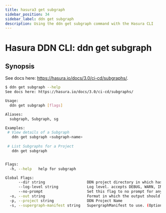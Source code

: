 ```yaml
---
title: hasura3 get subgraph
sidebar_position: 34
sidebar_label: ddn get subgraph
description: Using the ddn get subgraph command with the Hasura CLI
---
```


# Hasura DDN CLI: ddn get subgraph 

## Synopsis
See docs here: https://hasura.io/docs/3.0/ci-cd/subgraphs/.

```bash
$ ddn get subgraph --help
See docs here: https://hasura.io/docs/3.0/ci-cd/subgraphs/

Usage:
  ddn get subgraph [flags]

Aliases:
  subgraph, Subgraph, sg

Examples:
 # View details of a Subgraph
   ddn get subgraph <subgraph-name>
   
 # List Subgraphs for a Project
   ddn get subgraph


Flags:
  -h, --help   help for subgraph

Global Flags:
      --dir string                   DDN project directory in which hasura.yaml is present (default ".")
      --log-level string             Log level. accepts DEBUG, WARN, INFO, ERROR, FATAL (default "INFO")
      --no-prompt                    Set this flag to no prompt for anything, the command fails if any input is missing
  -o, --out string                   Format in which the output should be printed, accepts table, json and yaml (default "table")
  -p, --project string               DDN Project Name
  -s, --supergraph-manifest string   SupergraphManifest to use. (Optional. DefaultSupergraphManifest used  if not provided)
```

